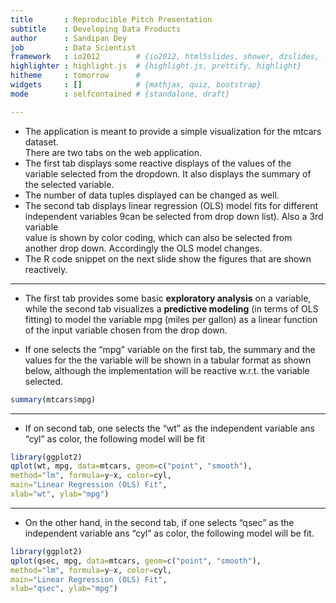 ```yaml
---
title       : Reproducible Pitch Presentation
subtitle    : Developing Data Products
author      : Sandipan Dey
job         : Data Scientist
framework   : io2012        # {io2012, html5slides, shower, dzslides, ...}
highlighter : highlight.js  # {highlight.js, prettify, highlight}
hitheme     : tomorrow      # 
widgets     : []            # {mathjax, quiz, bootstrap}
mode        : selfcontained # {standalone, draft}

---
```


* The application is meant to provide a simple visualization for the mtcars dataset.     
  There are two tabs on the web application. 
* The first tab displays some reactive displays of the values of the variable selected from the dropdown. It also displays the summary of the selected variable.
* The number of data tuples displayed can be changed as well.
* The second tab displays linear regression (OLS) model fits for different independent variables 9can be selected from drop down list). Also a 3rd variable   
  value is shown by color coding, which can also be selected from another drop down. Accordingly the OLS model changes.
* The R code snippet on the next slide show the figures that are shown reactively.

--- 


* The first tab provides some basic **exploratory analysis** on a variable, while
  the second tab visualizes a **predictive modeling** (in terms of OLS fitting) to model the variable
  mpg (miles per gallon) as a linear function of the input variable chosen from the drop down.

* If one selects the "mpg" variable on the first tab, the summary and the values for the 
  the variable will be shown in a tabular format as shown below, although the implementation
  will be reactive w.r.t. the variable selected. 

```r
summary(mtcars$mpg)
```

---

* If on second tab, one selects the "wt" as the independent variable ans "cyl" as color, the following model will be fit

```r
library(ggplot2)
qplot(wt, mpg, data=mtcars, geom=c("point", "smooth"), 
method="lm", formula=y~x, color=cyl, 
main="Linear Regression (OLS) Fit", 
xlab="wt", ylab="mpg")
```

--- 

* On the other hand, in the second tab, if one selects "qsec" as the independent variable ans "cyl" as color, the following model will be fit.

```r
library(ggplot2)
qplot(qsec, mpg, data=mtcars, geom=c("point", "smooth"), 
method="lm", formula=y~x, color=cyl, 
main="Linear Regression (OLS) Fit", 
xlab="qsec", ylab="mpg")
```


